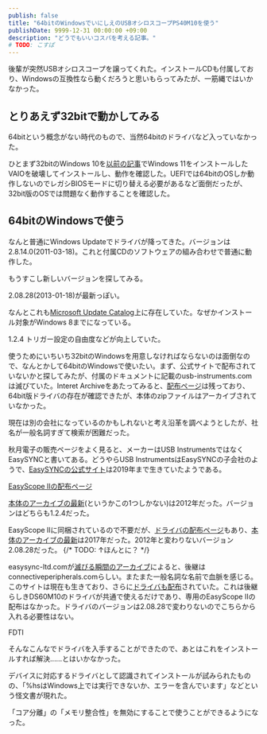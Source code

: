 ```yaml
---
publish: false
title: "64bitのWindowsでいにしえのUSBオシロスコープPS40M10を使う"
publishDate: 9999-12-31 00:00:00 +09:00
description: "どうでもいいコスパを考える記事。"
# TODO: こすぱ
---
```


後輩が突然USBオシロスコープを譲ってくれた。インストールCDも付属しており、Windowsの互換性なら動くだろうと思いもらってみたが、一筋縄ではいかなかった。

## とりあえず32bitで動かしてみる

64bitという概念がない時代のもので、当然64bitのドライバなど入っていなかった。

ひとまず32bitのWindows 10を[以前の記事](/blog/20240011-svp132-clean-install/)でWindows 11をインストールしたVAIOを破壊してインストールし、動作を確認した。UEFIでは64bitのOSしか動作しないのでレガシBIOSモードに切り替える必要があるなど面倒だったが、32bit版のOSでは問題なく動作することを確認した。

<Tweet id="1865447171103084869" />

## 64bitのWindowsで使う

なんと普通にWindows Updateでドライバが降ってきた。バージョンは2.8.14.0(2011-03-18)。これと付属CDのソフトウェアの組み合わせで普通に動作した。

もうすこし新しいバージョンを探してみる。

2.08.28(2013-01-18)が最新っぽい。

なんとこれも[Microsoft Update Catalog](https://catalog.update.microsoft.com/Search.aspx?q=ps40m10%202013)上に存在していた。なぜかインストール対象がWindows 8までになっている。

1.2.4 トリガー設定の自由度などが向上していた。

使うためにいちいち32bitのWindowsを用意しなければならないのは面倒なので、なんとかして64bitのWindowsで使いたい。まず、公式サイトで配布されていないかと探してみたが、付属のドキュメントに記載のusb-instruments.comは滅びていた。Interet Archiveをあたってみると、[配布ページ](https://web.archive.org/web/20090411095322/http://www.usb-instruments.com/drivers.html)は残っており、64bit版ドライバの存在が確認できたが、本体のzipファイルはアーカイブされていなかった。

現在は別の会社になっているのかもしれないと考え沿革を調べようとしたが、社名が一般名詞すぎて検索が困難だった。

秋月電子の販売ページをよく見ると、メーカーはUSB InstrumentsではなくEasySYNCと書いてある。どうやらUSB InstrumentsはEasySYNCの子会社のようで、[EasySYNCの公式サイト](https://web.archive.org/web/20190320000947/https://easysync-ltd.com/)は2019年まで生きていたようである。

[EasyScope IIの配布ページ](https://web.archive.org/web/20181009091207/http://www.easysync-ltd.com/page/13/software.html)

[本体のアーカイブの最新](https://web.archive.org/web/20121105000000*/http://www.easysync-ltd.com/userfiles/editor/file/support/software/PS40M10_Setup.zip)(というかこの1つしかない)は2012年だった。バージョンはどちらも1.2.4だった。

EasyScope IIに同梱されているので不要だが、[ドライバの配布ページ](https://web.archive.org/web/20181006045140/http://www.easysync-ltd.com/page/8/certified-drivers.html)もあり、[本体のアーカイブの最新](https://web.archive.org/web/20170304000000*/http://www.easysync-ltd.com/userfiles/editor/file/support/drivers/EasySYNC_CDM20828_Windows_Certified.zip)は2017年だった。2012年と変わりないバージョン2.08.28だった。
{/* TODO: ↑ほんとに？ */}

easysync-ltd.comが[滅びる瞬間のアーカイブ](https://web.archive.org/web/20210306185007/https://www.easysync-ltd.com/)によると、後継はconnectiveperipherals.comらしい。またまた一般名詞な名前で血脈を感じる。このサイトは現在も生きており、さらに[ドライバも配布](https://connectiveperipherals.com/pages/drivers)されていた。これは後継らしきDS60M10のドライバが共通で使えるだけであり、専用のEasyScope IIの配布はなかった。ドライバのバージョンは2.08.28で変わりないのでこちらから入れる必要性はない。

FDTI

そんなこんなでドライバを入手することができたので、あとはこれをインストールすれば解決……とはいかなかった。

<Tweet id="1865734258234655075" />

デバイスに対応するドライバとして認識されてインストールが試みられたものの、「%hsはWindows上では実行できないか、エラーを含んでいます」などという怪文書が現れた。

「コア分離」の「メモリ整合性」を無効にすることで使うことができるようになった。